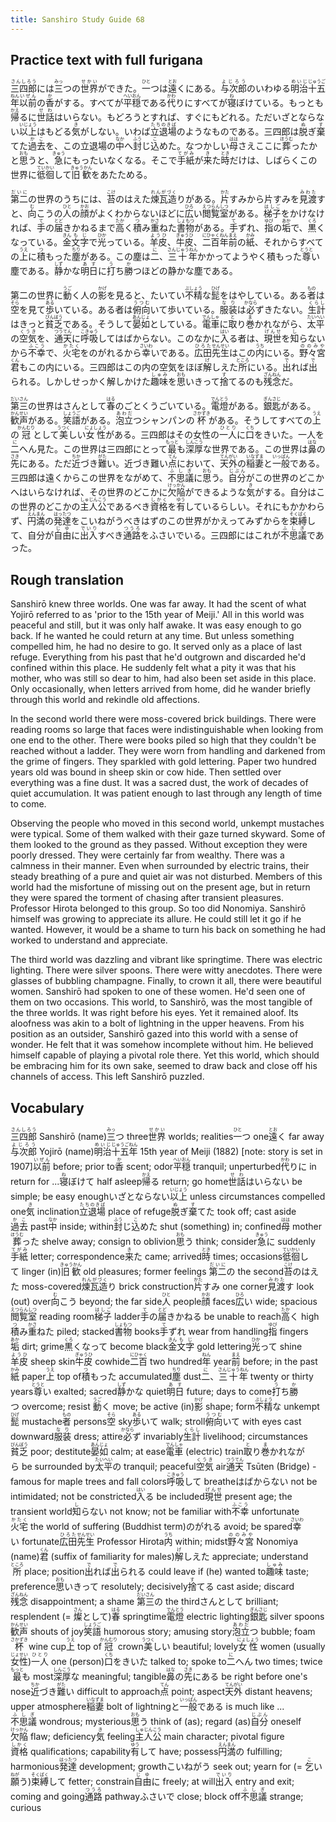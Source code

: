 ```yaml
---
title: Sanshiro Study Guide 68
---
```


## Practice text with full furigana

<p>
<ruby><rb>三四郎</rb><rt>さんしろう</rt></ruby>には<ruby><rb>三</rb><rt>みっ</rt></ruby>つの<ruby><rb>世界</rb><rt>せかい</rt></ruby>ができた。<ruby><rb>一</rb><rt>ひと</rt></ruby>つは<ruby><rb>遠</rb><rt>とお</rt></ruby>くにある。<ruby><rb>与次郎</rb><rt>よじろう</rt></ruby>のいわゆる<ruby><rb>明治</rb><rt>めいじ</rt></ruby><ruby><rb>十五</rb><rt>じゅうご</rt></ruby><ruby><rb>年</rb><rt>ねん</rt></ruby><ruby><rb>以前</rb><rt>いぜん</rt></ruby>の<ruby><rb>香</rb><rt>か</rt></ruby>がする。すべてが<ruby><rb>平穏</rb><rt>へいおん</rt></ruby>である<ruby><rb>代</rb><rt>かわ</rt></ruby>りにすべてが<ruby><rb>寝</rb><rt>ね</rt></ruby>ぼけている。もっとも<ruby><rb>帰</rb><rt>かえ</rt></ruby>るに<ruby><rb>世話</rb><rt>せわ</rt></ruby>はいらない。もどろうとすれば、すぐにもどれる。ただいざとならない<ruby><rb>以上</rb><rt>いじょう</rt></ruby>はもどる<ruby><rb>気</rb><rt>き</rt></ruby>がしない。いわば<ruby><rb>立退場</rb><rt>たちのきば</rt></ruby>のようなものである。三四郎は<ruby><rb>脱</rb><rt>ぬ</rt></ruby>ぎ<ruby><rb>棄</rb><rt>す</rt></ruby>てた<ruby><rb>過去</rb><rt>かこ</rt></ruby>を、この立退場の<ruby><rb>中</rb><rt>なか</rt></ruby>へ<ruby><rb>封</rb><rt>ふう</rt></ruby>じ<ruby><rb>込</rb><rt>こ</rt></ruby>めた。なつかしい<ruby><rb>母</rb><rt>はは</rt></ruby>さえここに<ruby><rb>葬</rb><rt>ほうむ</rt></ruby>ったかと<ruby><rb>思</rb><rt>おも</rt></ruby>うと、<ruby><rb>急</rb><rt>きゅう</rt></ruby>にもったいなくなる。そこで<ruby><rb>手紙</rb><rt>てがみ</rt></ruby>が<ruby><rb>来</rb><rt>き</rt></ruby>た<ruby><rb>時</rb><rt>とき</rt></ruby>だけは、しばらくこの世界に<ruby><rb>彽徊</rb><rt>ていかい</rt></ruby>して<ruby><rb>旧歓</rb><rt>きゅうかん</rt></ruby>をあたためる。
</p>

<p>
<ruby><rb>第二</rb><rt>だいに</rt></ruby>の世界のうちには、<ruby><rb>苔</rb><rt>こけ</rt></ruby>のはえた<ruby><rb>煉瓦造</rb><rt>れんがづく</rt></ruby>りがある。<ruby><rb>片</rb><rt>かた</rt></ruby>すみから片すみを<ruby><rb>見渡</rb><rt>みわた</rt></ruby>すと、<ruby><rb>向</rb><rt>む</rt></ruby>こうの<ruby><rb>人</rb><rt>ひと</rt></ruby>の<ruby><rb>顔</rb><rt>かお</rt></ruby>がよくわからないほどに<ruby><rb>広</rb><rt>ひろ</rt></ruby>い<ruby><rb>閲覧室</rb><rt>えつらんしつ</rt></ruby>がある。<ruby><rb>梯子</rb><rt>はしご</rt></ruby>をかけなければ、<ruby><rb>手</rb><rt>て</rt></ruby>の<ruby><rb>届</rb><rt>とど</rt></ruby>きかねるまで<ruby><rb>高</rb><rt>たか</rt></ruby>く<ruby><rb>積</rb><rt>つ</rt></ruby>み<ruby><rb>重</rb><rt>かさ</rt></ruby>ねた<ruby><rb>書物</rb><rt>しょもつ</rt></ruby>がある。<ruby><rb>手</rb><rt>て</rt></ruby>ずれ、<ruby><rb>指</rb><rt>ゆび</rt></ruby>の<ruby><rb>垢</rb><rt>あか</rt></ruby>で、<ruby><rb>黒</rb><rt>くろ</rt></ruby>くなっている。<ruby><rb>金</rb><rt>きん</rt></ruby><ruby><rb>文字</rb><rt>もじ</rt></ruby>で<ruby><rb>光</rb><rt>ひか</rt></ruby>っている。<ruby><rb>羊皮</rb><rt>ようひ</rt></ruby>、<ruby><rb>牛皮</rb><rt>ぎゅうひ</rt></ruby>、<ruby><rb>二百</rb><rt>にひゃく</rt></ruby><ruby><rb>年</rb><rt>ねん</rt></ruby><ruby><rb>前</rb><rt>まえ</rt></ruby>の<ruby><rb>紙</rb><rt>かみ</rt></ruby>、それからすべての<ruby><rb>上</rb><rt>うえ</rt></ruby>に<ruby><rb>積</rb><rt>つ</rt></ruby>もった<ruby><rb>塵</rb><rt>ちり</rt></ruby>がある。この塵は<ruby><rb>二</rb><rt>に</rt></ruby>、<ruby><rb>三十年</rb><rt>さんじゅうねん</rt></ruby>かかってようやく積もった<ruby><rb>尊</rb><rt>とうと</rt></ruby>い塵である。<ruby><rb>静</rb><rt>しず</rt></ruby>かな<ruby><rb>明日</rb><rt>あす</rt></ruby>に<ruby><rb>打</rb><rt>う</rt></ruby>ち<ruby><rb>勝</rb><rt>か</rt></ruby>つほどの静かな塵である。
</p>

<p>
第二の世界に<ruby><rb>動</rb><rt>うご</rt></ruby>く人の<ruby><rb>影</rb><rt>かげ</rt></ruby>を見ると、たいてい<ruby><rb>不精</rb><rt>ぶしょう</rt></ruby>な<ruby><rb>髭</rb><rt>ひげ</rt></ruby>をはやしている。ある<ruby><rb>者</rb><rt>もの</rt></ruby>は<ruby><rb>空</rb><rt>そら</rt></ruby>を見て<ruby><rb>歩</rb><rt>ある</rt></ruby>いている。ある者は<ruby><rb>俯向</rb><rt>うつむ</rt></ruby>いて歩いている。<ruby><rb>服装</rb><rt>なり</rt></ruby>は<ruby><rb>必</rb><rt>かなら</rt></ruby>ずきたない。<ruby><rb>生計</rb><rt>くらし</rt></ruby>はきっと<ruby><rb>貧乏</rb><rt>びんぼう</rt></ruby>である。そうして<ruby><rb>晏如</rb><rt>あんじょ</rt></ruby>としている。<ruby><rb>電車</rb><rt>でんしゃ</rt></ruby>に<ruby><rb>取</rb><rt>と</rt></ruby>り<ruby><rb>巻</rb><rt>ま</rt></ruby>かれながら、<ruby><rb>太平</rb><rt>たいへい</rt></ruby>の<ruby><rb>空気</rb><rt>くうき</rt></ruby>を、<ruby><rb>通天</rb><rt>つうてん</rt></ruby>に<ruby><rb>呼吸</rb><rt>こきゅう</rt></ruby>してはばからない。このなかに<ruby><rb>入</rb><rt>はい</rt></ruby>る者は、<ruby><rb>現世</rb><rt>げんせ</rt></ruby>を<ruby><rb>知</rb><rt>し</rt></ruby>らないから<ruby><rb>不幸</rb><rt>ふこう</rt></ruby>で、<ruby><rb>火宅</rb><rt>かたく</rt></ruby>をのがれるから<ruby><rb>幸</rb><rt>さいわ</rt></ruby>いである。<ruby><rb>広田</rb><rt>ひろた</rt></ruby><ruby><rb>先生</rb><rt>せんせい</rt></ruby>はこの<ruby><rb>内</rb><rt>うち</rt></ruby>にいる。<ruby><rb>野々宮</rb><rt>ののみや</rt></ruby><ruby><rb>君</rb><rt>くん</rt></ruby>もこの内にいる。三四郎はこの内の空気をほぼ<ruby><rb>解</rb><rt>げ</rt></ruby>しえた<ruby><rb>所</rb><rt>ところ</rt></ruby>にいる。<ruby><rb>出</rb><rt>で</rt></ruby>れば<ruby><rb>出</rb><rt>で</rt></ruby>られる。しかしせっかく解しかけた<ruby><rb>趣味</rb><rt>しゅみ</rt></ruby>を<ruby><rb>思</rb><rt>おも</rt></ruby>いきって<ruby><rb>捨</rb><rt>す</rt></ruby>てるのも<ruby><rb>残念</rb><rt>ざんねん</rt></ruby>だ。
</p>

<p>
<ruby><rb>第三</rb><rt>だいさん</rt></ruby>の世界はさんとして<ruby><rb>春</rb><rt>はる</rt></ruby>のごとくうごいている。<ruby><rb>電燈</rb><rt>でんとう</rt></ruby>がある。<ruby><rb>銀匙</rb><rt>ぎんさじ</rt></ruby>がある。<ruby><rb>歓声</rb><rt>かんせい</rt></ruby>がある。<ruby><rb>笑語</rb><rt>しょうご</rt></ruby>がある。<ruby><rb>泡立</rb><rt>あわだ</rt></ruby>つシャンパンの<ruby><rb>杯</rb><rt>さかずき</rt></ruby>がある。そうしてすべての<ruby><rb>上</rb><rt>うえ</rt></ruby>の<ruby><rb>冠</rb><rt>かんむり</rt></ruby>として<ruby><rb>美</rb><rt>うつく</rt></ruby>しい<ruby><rb>女性</rb><rt>にょしょう</rt></ruby>がある。三四郎はその女性の<ruby><rb>一人</rb><rt>ひとり</rt></ruby>に<ruby><rb>口</rb><rt>くち</rt></ruby>をきいた。一人を<ruby><rb>二</rb><rt>に</rt></ruby>へん見た。この世界は三四郎にとって<ruby><rb>最</rb><rt>もっと</rt></ruby>も<ruby><rb>深厚</rb><rt>しんこう</rt></ruby>な世界である。この世界は<ruby><rb>鼻</rb><rt>はな</rt></ruby>の<ruby><rb>先</rb><rt>さき</rt></ruby>にある。ただ<ruby><rb>近</rb><rt>ちか</rt></ruby>づき<ruby><rb>難</rb><rt>がた</rt></ruby>い。近づき難い<ruby><rb>点</rb><rt>てん</rt></ruby>において、<ruby><rb>天外</rb><rt>てんがい</rt></ruby>の<ruby><rb>稲妻</rb><rt>いなずま</rt></ruby>と<ruby><rb>一般</rb><rt>いっぱん</rt></ruby>である。三四郎は遠くからこの世界をながめて、<ruby><rb>不思議</rb><rt>ふしぎ</rt></ruby>に<ruby><rb>思</rb><rt>おも</rt></ruby>う。<ruby><rb>自分</rb><rt>じぶん</rt></ruby>がこの世界のどこかへはいらなければ、その世界のどこかに<ruby><rb>欠陥</rb><rt>けっかん</rt></ruby>ができるような<ruby><rb>気</rb><rt>き</rt></ruby>がする。自分はこの世界のどこかの<ruby><rb>主人公</rb><rt>しゅじんこう</rt></ruby>であるべき<ruby><rb>資格</rb><rt>しかく</rt></ruby>を<ruby><rb>有</rb><rt>ゆう</rt></ruby>しているらしい。それにもかかわらず、<ruby><rb>円満</rb><rt>えんまん</rt></ruby>の<ruby><rb>発達</rb><rt>はったつ</rt></ruby>をこいねがうべきはずのこの世界がかえってみずからを<ruby><rb>束縛</rb><rt>そくばく</rt></ruby>して、自分が<ruby><rb>自由</rb><rt>じゆ</rt></ruby>に<ruby><rb>出入</rb><rt>でいり</rt></ruby>すべき<ruby><rb>通路</rb><rt>つうろ</rt></ruby>をふさいでいる。三四郎にはこれが<ruby><rb>不思議</rb><rt>ふしぎ</rt></ruby>であった。
</p>


## Rough translation

Sanshirō knew three worlds. One was far away. It had the scent of what Yojirō referred to as 'prior to the 15th year of Meiji.' All in this world was peaceful and still, but it was only half awake. It was easy enough to go back. If he wanted he could return at any time. But unless something compelled him, he had no desire to go. It served only as a place of last refuge. Everything from his past that he'd outgrown and discarded he'd confined within this place. He suddenly felt what a pity it was that his mother, who was still so dear to him, had also been set aside in this place. Only occasionally, when letters arrived from home, did he wander briefly through this world and rekindle old affections.

In the second world there were moss-covered brick buildings. There were reading rooms so large that faces were indistinguishable when looking from one end to the other. There were books piled so high that they couldn't be reached without a ladder. They were worn from handling and darkened from the grime of fingers. They sparkled with gold lettering. Paper two hundred years old was bound in sheep skin or cow hide. Then settled over everything was a fine dust. It was a sacred dust, the work of decades of quiet accumulation. It was patient enough to last through any length of time to come.

Observing the people who moved in this second world, unkempt mustaches were typical. Some of them walked with their gaze turned skyward. Some of them looked to the ground as they passed. Without exception they were poorly dressed. They were certainly far from wealthy. There was a calmness in their manner. Even when surrounded by electric trains, their steady breathing of a pure and quiet air was not disturbed. Members of this world had the misfortune of missing out on the present age, but in return they were spared the torment of chasing after transient pleasures. Professor Hirota belonged to this group. So too did Nonomiya. Sanshirō himself was growing to appreciate its allure. He could still let it go if he wanted. However, it would be a shame to turn his back on something he had worked to understand and appreciate.

The third world was dazzling and vibrant like springtime. There was electric lighting. There were silver spoons. There were witty anecdotes. There were glasses of bubbling champagne. Finally, to crown it all, there were beautiful women. Sanshirō had spoken to one of these women. He'd seen one of them on two occasions. This world, to Sanshirō, was the most tangible of the three worlds. It was right before his eyes. Yet it remained aloof. Its aloofness was akin to a bolt of lightning in the upper heavens. From his position as an outsider, Sanshirō gazed into this world with a sense of wonder. He felt that it was somehow incomplete without him. He believed himself capable of playing a pivotal role there. Yet this world, which should be embracing him for its own sake, seemed to draw back and close off his channels of access. This left Sanshirō puzzled.               


## Vocabulary

<p>
<span class="vocabstudy"><ruby><rb>三四郎</rb><rt>さんしろう</rt></ruby>&nbsp;Sanshirō (name)</span><span class="vocabstudy"><ruby><rb>三</rb><rt>みっ</rt></ruby>つ&nbsp;three</span><span class="vocabstudy"><ruby><rb>世界</rb><rt>せかい</rt></ruby>&nbsp;worlds; realities</span><span class="vocabstudy"><ruby><rb>一</rb><rt>ひと</rt></ruby>つ&nbsp;one</span><span class="vocabstudy"><ruby><rb>遠</rb><rt>とお</rt></ruby>く&nbsp;far away</span><span class="vocabstudy"><ruby><rb>与次郎</rb><rt>よじろう</rt></ruby>&nbsp;Yojirō (name)</span><span class="vocabstudy"><ruby><rb>明治</rb><rt>めいじ</rt></ruby><ruby><rb>十五</rb><rt>じゅうご</rt></ruby><ruby><rb>年</rb><rt>ねん</rt></ruby>&nbsp;15th year of Meiji (1882)  [note: story is set in 1907]</span><span class="vocabstudy"><ruby><rb>以前</rb><rt>いぜん</rt></ruby>&nbsp;before; prior to</span><span class="vocabstudy"><ruby><rb>香</rb><rt>か</rt></ruby>&nbsp;scent; odor</span><span class="vocabstudy"><ruby><rb>平穏</rb><rt>へいおん</rt></ruby>&nbsp;tranquil; unperturbed</span><span class="vocabstudy"><ruby><rb>代</rb><rt>かわ</rt></ruby>りに&nbsp;in return for ...</span><span class="vocabstudy"><ruby><rb>寝</rb><rt>ね</rt></ruby>ぼけて&nbsp;half asleep</span><span class="vocabstudy"><ruby><rb>帰</rb><rt>かえ</rt></ruby>る&nbsp;return; go home</span><span class="vocabstudy"><ruby><rb>世話</rb><rt>せわ</rt></ruby>はいらない&nbsp;be simple; be easy enough</span><span class="vocabstudy">いざとならない<ruby><rb>以上</rb><rt>いじょう</rt></ruby>&nbsp;unless circumstances compelled one</span><span class="vocabstudy"><ruby><rb>気</rb><rt>き</rt></ruby>&nbsp;inclination</span><span class="vocabstudy"><ruby><rb>立退場</rb><rt>たちのきば</rt></ruby>&nbsp;place of refuge</span><span class="vocabstudy"><ruby><rb>脱</rb><rt>ぬ</rt></ruby>ぎ<ruby><rb>棄</rb><rt>す</rt></ruby>てた&nbsp;took off; cast aside</span><span class="vocabstudy"><ruby><rb>過去</rb><rt>かこ</rt></ruby>&nbsp;past</span><span class="vocabstudy"><ruby><rb>中</rb><rt>なか</rt></ruby>&nbsp;inside; within</span><span class="vocabstudy"><ruby><rb>封</rb><rt>ふう</rt></ruby>じ<ruby><rb>込</rb><rt>こ</rt></ruby>めた&nbsp;shut (something) in; confined</span><span class="vocabstudy"><ruby><rb>母</rb><rt>はは</rt></ruby>&nbsp;mother</span><span class="vocabstudy"><ruby><rb>葬</rb><rt>ほうむ</rt></ruby>った&nbsp;shelve away; consign to oblivion</span><span class="vocabstudy"><ruby><rb>思</rb><rt>おも</rt></ruby>う&nbsp;think; consider</span><span class="vocabstudy"><ruby><rb>急</rb><rt>きゅう</rt></ruby>に&nbsp;suddenly</span><span class="vocabstudy"><ruby><rb>手紙</rb><rt>てがみ</rt></ruby>&nbsp;letter; correspondence</span><span class="vocabstudy"><ruby><rb>来</rb><rt>き</rt></ruby>た&nbsp;came; arrived</span><span class="vocabstudy"><ruby><rb>時</rb><rt>とき</rt></ruby>&nbsp;times; occasions</span><span class="vocabstudy"><ruby><rb>彽徊</rb><rt>ていかい</rt></ruby>して&nbsp;linger (in)</span><span class="vocabstudy"><ruby><rb>旧歓</rb><rt>きゅうかん</rt></ruby>&nbsp;old pleasures; former feelings</span>
<span class="vocabstudy"><ruby><rb>第二</rb><rt>だいに</rt></ruby>の&nbsp;the second</span><span class="vocabstudy"><ruby><rb>苔</rb><rt>こけ</rt></ruby>のはえた&nbsp;moss-covered</span><span class="vocabstudy"><ruby><rb>煉瓦造</rb><rt>れんがづく</rt></ruby>り&nbsp;brick construction</span><span class="vocabstudy"><ruby><rb>片</rb><rt>かた</rt></ruby>すみ&nbsp;one corner</span><span class="vocabstudy"><ruby><rb>見渡</rb><rt>みわた</rt></ruby>す&nbsp;look (out) over</span><span class="vocabstudy"><ruby><rb>向</rb><rt>む</rt></ruby>こう&nbsp;beyond; the far side</span><span class="vocabstudy"><ruby><rb>人</rb><rt>ひと</rt></ruby>&nbsp;people</span><span class="vocabstudy"><ruby><rb>顔</rb><rt>かお</rt></ruby>&nbsp;faces</span><span class="vocabstudy"><ruby><rb>広</rb><rt>ひろ</rt></ruby>い&nbsp;wide; spacious</span><span class="vocabstudy"><ruby><rb>閲覧室</rb><rt>えつらんしつ</rt></ruby>&nbsp;reading room</span><span class="vocabstudy"><ruby><rb>梯子</rb><rt>はしご</rt></ruby>&nbsp;ladder</span><span class="vocabstudy"><ruby><rb>手</rb><rt>て</rt></ruby>の<ruby><rb>届</rb><rt>とど</rt></ruby>きかねる&nbsp;be unable to reach</span><span class="vocabstudy"><ruby><rb>高</rb><rt>たか</rt></ruby>く&nbsp;high</span><span class="vocabstudy"><ruby><rb>積</rb><rt>つ</rt></ruby>み<ruby><rb>重</rb><rt>かさ</rt></ruby>ねた&nbsp;piled; stacked</span><span class="vocabstudy"><ruby><rb>書物</rb><rt>しょもつ</rt></ruby>&nbsp;books</span><span class="vocabstudy"><ruby><rb>手</rb><rt>て</rt></ruby>ずれ&nbsp;wear from handling</span><span class="vocabstudy"><ruby><rb>指</rb><rt>ゆび</rt></ruby>&nbsp;fingers</span><span class="vocabstudy"><ruby><rb>垢</rb><rt>あか</rt></ruby>&nbsp;dirt; grime</span><span class="vocabstudy"><ruby><rb>黒</rb><rt>くろ</rt></ruby>くなって&nbsp;become black</span><span class="vocabstudy"><ruby><rb>金</rb><rt>きん</rt></ruby><ruby><rb>文字</rb><rt>もじ</rt></ruby>&nbsp;gold lettering</span><span class="vocabstudy"><ruby><rb>光</rb><rt>ひか</rt></ruby>って&nbsp;shine</span><span class="vocabstudy"><ruby><rb>羊皮</rb><rt>ようひ</rt></ruby>&nbsp;sheep skin</span><span class="vocabstudy"><ruby><rb>牛皮</rb><rt>ぎゅうひ</rt></ruby>&nbsp;cowhide</span><span class="vocabstudy"><ruby><rb>二百</rb><rt>にひゃく</rt></ruby>&nbsp;two hundred</span><span class="vocabstudy"><ruby><rb>年</rb><rt>ねん</rt></ruby>&nbsp;year</span><span class="vocabstudy"><ruby><rb>前</rb><rt>まえ</rt></ruby>&nbsp;before; in the past</span><span class="vocabstudy"><ruby><rb>紙</rb><rt>かみ</rt></ruby>&nbsp;paper</span><span class="vocabstudy"><ruby><rb>上</rb><rt>うえ</rt></ruby>&nbsp;top of</span><span class="vocabstudy"><ruby><rb>積</rb><rt>つ</rt></ruby>もった&nbsp;accumulated</span><span class="vocabstudy"><ruby><rb>塵</rb><rt>ちり</rt></ruby>&nbsp;dust</span><span class="vocabstudy"><ruby><rb>二</rb><rt>に</rt></ruby>、<ruby><rb>三十年</rb><rt>さんじゅうねん</rt></ruby>&nbsp;twenty or thirty years</span><span class="vocabstudy"><ruby><rb>尊</rb><rt>とうと</rt></ruby>い&nbsp;exalted; sacred</span><span class="vocabstudy"><ruby><rb>静</rb><rt>しず</rt></ruby>かな&nbsp;quiet</span><span class="vocabstudy"><ruby><rb>明日</rb><rt>あす</rt></ruby>&nbsp;future; days to come</span><span class="vocabstudy"><ruby><rb>打</rb><rt>う</rt></ruby>ち<ruby><rb>勝</rb><rt>か</rt></ruby>つ&nbsp;overcome; resist</span>
<span class="vocabstudy"><ruby><rb>動</rb><rt>うご</rt></ruby>く&nbsp;move; be active (in)</span><span class="vocabstudy"><ruby><rb>影</rb><rt>かげ</rt></ruby>&nbsp;shape; form</span><span class="vocabstudy"><ruby><rb>不精</rb><rt>ぶしょう</rt></ruby>な&nbsp;unkempt</span><span class="vocabstudy"><ruby><rb>髭</rb><rt>ひげ</rt></ruby>&nbsp;mustache</span><span class="vocabstudy"><ruby><rb>者</rb><rt>もの</rt></ruby>&nbsp;persons</span><span class="vocabstudy"><ruby><rb>空</rb><rt>そら</rt></ruby>&nbsp;sky</span><span class="vocabstudy"><ruby><rb>歩</rb><rt>ある</rt></ruby>いて&nbsp;walk; stroll</span><span class="vocabstudy"><ruby><rb>俯向</rb><rt>うつむ</rt></ruby>いて&nbsp;with eyes cast downward</span><span class="vocabstudy"><ruby><rb>服装</rb><rt>なり</rt></ruby>&nbsp;dress; attire</span><span class="vocabstudy"><ruby><rb>必</rb><rt>かなら</rt></ruby>ず&nbsp;invariably</span><span class="vocabstudy"><ruby><rb>生計</rb><rt>くらし</rt></ruby>&nbsp;livelihood; circumstances</span><span class="vocabstudy"><ruby><rb>貧乏</rb><rt>びんぼう</rt></ruby>&nbsp;poor; destitute</span><span class="vocabstudy"><ruby><rb>晏如</rb><rt>あんじょ</rt></ruby>&nbsp;calm; at ease</span><span class="vocabstudy"><ruby><rb>電車</rb><rt>でんしゃ</rt></ruby>&nbsp;(electric) train</span><span class="vocabstudy"><ruby><rb>取</rb><rt>と</rt></ruby>り<ruby><rb>巻</rb><rt>ま</rt></ruby>かれながら&nbsp;be surrounded by</span><span class="vocabstudy"><ruby><rb>太平</rb><rt>たいへい</rt></ruby>の&nbsp;tranquil; peaceful</span><span class="vocabstudy"><ruby><rb>空気</rb><rt>くうき</rt></ruby>&nbsp;air</span><span class="vocabstudy"><ruby><rb>通天</rb><rt>つうてん</rt></ruby>&nbsp;Tsūten (Bridge) - famous for maple trees and fall colors</span><span class="vocabstudy"><ruby><rb>呼吸</rb><rt>こきゅう</rt></ruby>して&nbsp;breathe</span><span class="vocabstudy">はばからない&nbsp;not be intimidated; not be constricted</span><span class="vocabstudy"><ruby><rb>入</rb><rt>はい</rt></ruby>る&nbsp;be included</span><span class="vocabstudy"><ruby><rb>現世</rb><rt>げんせ</rt></ruby>&nbsp;present age; the transient world</span><span class="vocabstudy"><ruby><rb>知</rb><rt>し</rt></ruby>らない&nbsp;not know; not be familiar with</span><span class="vocabstudy"><ruby><rb>不幸</rb><rt>ふこう</rt></ruby>&nbsp;unfortunate</span><span class="vocabstudy"><ruby><rb>火宅</rb><rt>かたく</rt></ruby>&nbsp;the world of suffering (Buddhist term)</span><span class="vocabstudy">のがれる&nbsp;avoid; be spared</span><span class="vocabstudy"><ruby><rb>幸</rb><rt>さいわ</rt></ruby>い&nbsp;fortunate</span><span class="vocabstudy"><ruby><rb>広田</rb><rt>ひろた</rt></ruby><ruby><rb>先生</rb><rt>せんせい</rt></ruby>&nbsp;Professor Hirota</span><span class="vocabstudy"><ruby><rb>内</rb><rt>うち</rt></ruby>&nbsp;within; midst</span><span class="vocabstudy"><ruby><rb>野々宮</rb><rt>ののみや</rt></ruby>&nbsp;Nonomiya (name)</span><span class="vocabstudy"><ruby><rb>君</rb><rt>くん</rt></ruby>&nbsp;(suffix of familiarity for males)</span><span class="vocabstudy"><ruby><rb>解</rb><rt>げ</rt></ruby>しえた&nbsp;appreciate; understand</span><span class="vocabstudy"><ruby><rb>所</rb><rt>ところ</rt></ruby>&nbsp;place; position</span><span class="vocabstudy"><ruby><rb>出</rb><rt>で</rt></ruby>れば<ruby><rb>出</rb><rt>で</rt></ruby>られる&nbsp;could leave if (he) wanted to</span><span class="vocabstudy"><ruby><rb>趣味</rb><rt>しゅみ</rt></ruby>&nbsp;taste; preference</span><span class="vocabstudy"><ruby><rb>思</rb><rt>おも</rt></ruby>いきって&nbsp;resolutely; decisively</span><span class="vocabstudy"><ruby><rb>捨</rb><rt>す</rt></ruby>てる&nbsp;cast aside; discard</span><span class="vocabstudy"><ruby><rb>残念</rb><rt>ざんねん</rt></ruby>&nbsp;disappointment; a shame</span>
<span class="vocabstudy"><ruby><rb>第三</rb><rt>だいさん</rt></ruby>の&nbsp;the third</span><span class="vocabstudy">さんとして&nbsp;brilliant; resplendent (= <ruby><rb>燦</rb><rt>さん</rt></ruby>として)</span><span class="vocabstudy"><ruby><rb>春</rb><rt>はる</rt></ruby>&nbsp;springtime</span><span class="vocabstudy"><ruby><rb>電燈</rb><rt>でんとう</rt></ruby>&nbsp;electric lighting</span><span class="vocabstudy"><ruby><rb>銀匙</rb><rt>ぎんさじ</rt></ruby>&nbsp;silver spoons</span><span class="vocabstudy"><ruby><rb>歓声</rb><rt>かんせい</rt></ruby>&nbsp;shouts of joy</span><span class="vocabstudy"><ruby><rb>笑語</rb><rt>しょうご</rt></ruby>&nbsp;humorous story; amusing story</span><span class="vocabstudy"><ruby><rb>泡立</rb><rt>あわだ</rt></ruby>つ&nbsp;bubble; foam</span><span class="vocabstudy"><ruby><rb>杯</rb><rt>さかずき</rt></ruby>&nbsp;wine cup</span><span class="vocabstudy"><ruby><rb>上</rb><rt>うえ</rt></ruby>&nbsp;top of</span><span class="vocabstudy"><ruby><rb>冠</rb><rt>かんむり</rt></ruby>&nbsp;crown</span><span class="vocabstudy"><ruby><rb>美</rb><rt>うつく</rt></ruby>しい&nbsp;beautiful; lovely</span><span class="vocabstudy"><ruby><rb>女性</rb><rt>にょしょう</rt></ruby>&nbsp;women (usually <ruby><rb>女性</rb><rt>じょせい</rt></ruby>)</span><span class="vocabstudy"><ruby><rb>一人</rb><rt>ひとり</rt></ruby>&nbsp;one (person)</span><span class="vocabstudy"><ruby><rb>口</rb><rt>くち</rt></ruby>をきいた&nbsp;talked to; spoke to</span><span class="vocabstudy"><ruby><rb>二</rb><rt>に</rt></ruby>へん&nbsp;two times; twice</span><span class="vocabstudy"><ruby><rb>最</rb><rt>もっと</rt></ruby>も&nbsp;most</span><span class="vocabstudy"><ruby><rb>深厚</rb><rt>しんこう</rt></ruby>な&nbsp;meaningful; tangible</span><span class="vocabstudy"><ruby><rb>鼻</rb><rt>はな</rt></ruby>の<ruby><rb>先</rb><rt>さき</rt></ruby>にある&nbsp;be right before one's nose</span><span class="vocabstudy"><ruby><rb>近</rb><rt>ちか</rt></ruby>づき<ruby><rb>難</rb><rt>がた</rt></ruby>い&nbsp;difficult to approach</span><span class="vocabstudy"><ruby><rb>点</rb><rt>てん</rt></ruby>&nbsp;point; aspect</span><span class="vocabstudy"><ruby><rb>天外</rb><rt>てんがい</rt></ruby>&nbsp;distant heavens; upper atmosphere</span><span class="vocabstudy"><ruby><rb>稲妻</rb><rt>いなずま</rt></ruby>&nbsp;bolt of lightning</span><span class="vocabstudy">と<ruby><rb>一般</rb><rt>いっぱん</rt></ruby>である&nbsp;is much like ...</span><span class="vocabstudy"><ruby><rb>不思議</rb><rt>ふしぎ</rt></ruby>&nbsp;wondrous; mysterious</span><span class="vocabstudy"><ruby><rb>思</rb><rt>おも</rt></ruby>う&nbsp;think of (as); regard (as)</span><span class="vocabstudy"><ruby><rb>自分</rb><rt>じぶん</rt></ruby>&nbsp;oneself</span><span class="vocabstudy"><ruby><rb>欠陥</rb><rt>けっかん</rt></ruby>&nbsp;flaw; deficiency</span><span class="vocabstudy"><ruby><rb>気</rb><rt>き</rt></ruby>&nbsp;feeling</span><span class="vocabstudy"><ruby><rb>主人公</rb><rt>しゅじんこう</rt></ruby>&nbsp;main character; pivotal figure</span><span class="vocabstudy"><ruby><rb>資格</rb><rt>しかく</rt></ruby>&nbsp;qualifications; capability</span><span class="vocabstudy"><ruby><rb>有</rb><rt>ゆう</rt></ruby>して&nbsp;have; possess</span><span class="vocabstudy"><ruby><rb>円満</rb><rt>えんまん</rt></ruby>の&nbsp;fulfilling; harmonious</span><span class="vocabstudy"><ruby><rb>発達</rb><rt>はったつ</rt></ruby>&nbsp;development; growth</span><span class="vocabstudy">こいねがう&nbsp;seek out; yearn for (= <ruby><rb>乞</rb><rt>こ</rt></ruby>い<ruby><rb>願</rb><rt>ねが</rt></ruby>う)</span><span class="vocabstudy"><ruby><rb>束縛</rb><rt>そくばく</rt></ruby>して&nbsp;fetter; constrain</span><span class="vocabstudy"><ruby><rb>自由</rb><rt>じゆ</rt></ruby>に&nbsp;freely; at will</span><span class="vocabstudy"><ruby><rb>出入</rb><rt>でいり</rt></ruby>&nbsp;entry and exit; coming and going</span><span class="vocabstudy"><ruby><rb>通路</rb><rt>つうろ</rt></ruby>&nbsp;pathway</span><span class="vocabstudy">ふさいで&nbsp;close; block off</span><span class="vocabstudy"><ruby><rb>不思議</rb><rt>ふしぎ</rt></ruby>&nbsp;strange; curious</span>
</p>

